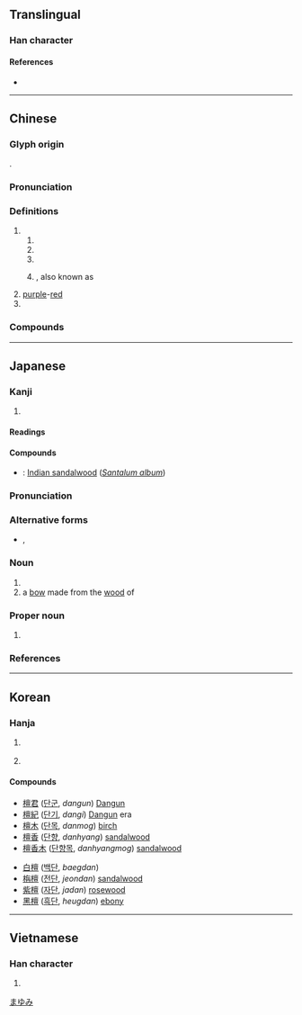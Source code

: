 {{character info}}
==Translingual==

===Han character===
{{Han char|rn=75|rad=木|as=13|sn=17|four=40916|canj=DYWM|ids=⿰木亶}}

====References====
* {{Han ref|kx=0555.390|dkj=15632|dj=0945.220|hdz=21305.010|uh=6A80|ud=27264|bh=C0C8|bd=49352}}

----

==Chinese==
{{zh-forms|alt=枟-second round simplified}}

===Glyph origin===
{{Han etym}}
{{Han compound|木|亶|c1=s|c2=p|ls=psc}}.

===Pronunciation===
{{zh-pron
|m=tán
|m-s=
|c=taan4
|c-t=
|g=
|h=pfs=
|j=
|mb=
|md=
|mn=ml:tân/tôaⁿ
|mn_note=tân - literary; tôaⁿ - vernacular
|mn-t=tang5
|w=
|x=
|mc=y
|oc=y
|cat=n,pn
}}

===Definitions===
{{zh-hanzi}}

# {{n-g|Name of several kind of [[plant]]s, including:}}
## {{zh-l|紫檀|''[[Pterocarpus indicus]]''}}
## {{zh-l|青檀|{{taxlink|Pteroceltis tatarinowii|species}}}}
## {{zh-l|黃檀|{{taxlink|Dalbergia hupeana|species}}}}
## {{zh-short|旃檀|''[[Santalum album]]''|dot=}}, also known as {{zh-l|檀香}}
# [[purple]]-[[red]]
# {{surname|zh}}

===Compounds===
{{zh-der|伐檀|印度黃檀|旃檀|栴檀|檀信|檀口|檀弓|檀施|檀暈妝|檀木靴|檀板|檀林|檀槽|檀欒|檀粉|檀越|檀車|檀那|檀郎|檀郎謝女|檀香|檀香山|檀香扇|毚檀|白檀|紫檀|邏逤檀|阿檀|馬躍檀溪|黑檀木|檀溪}}

----

==Japanese==

===Kanji===
{{ja-kanji|grade=|rs=木13}}

# {{rfdef|ja|sort=木13}}

====Readings====
{{ja-readings
|goon=だん
|kanon=たん
|kun=まゆみ-}}

====Compounds====
* {{ja-r|白檀|びゃくだん}}: [[Indian sandalwood]] (''[[Santalum album]]'')

{{wikipedia|lang=ja}}
{{ja-kanjitab|まゆみ|yomi=k}}

===Pronunciation===
{{ja-pron|yomi=k|まゆみ|acc=0|acc_ref=DJR,NHK|acc2=1|acc2_ref=DJR,NHK}}

===Alternative forms===
* {{ja-l|真弓}}, {{ja-l|檀弓}}

===Noun===
{{ja-noun|まゆみ|マユミ}}

# {{taxlink|Euonymus hamiltonianus|species|noshow=1}}
# a [[bow]] made from the [[wood]] of {{taxlink|Euonymus hamiltonianus|species|noshow=1}}

===Proper noun===
{{ja-pos|proper|だん}}

# {{surname|ja|sort=たん'}}

===References===
<references/>

[[Category:ja:Trees|まゆみ]]

----

==Korean==

===Hanja===
{{ko-hanja|박달나무|단}}

# {{hanja form of|단|[[birch]]}}
#: {{syn|ko|橽|樺}}
# {{hanja form of|단|[[sandalwood]]}}
#: {{syn|ko|栴|楝|栲|栝}}

====Compounds====
{{top2}}
* [[檀君]] ([[단군]], ''dangun'') [[w:Dangun|Dangun]]
* [[檀紀]] ([[단기]], ''dangi'') [[w:Dangun|Dangun]] era
* [[檀木]] ([[단목]], ''danmog'') [[birch]]
* [[檀香]] ([[단향]], ''danhyang'') [[sandalwood]]
* [[檀香木]] ([[단향목]], ''danhyangmog'') [[sandalwood]]
{{mid2}}
* [[白檀]] ([[백단]], ''baegdan'') {{vern|white sandalwood}}
* [[栴檀]] ([[전단]], ''jeondan'') [[sandalwood]]
* [[紫檀]] ([[자단]], ''jadan'') [[rosewood]]
* [[黑檀]] ([[흑단]], ''heugdan'') [[ebony]]
{{bottom}}

----

==Vietnamese==

===Han character===
{{vi-hantu|[[đàn]], [[trầm]]|rs=木13}}

# {{rfdef|vi|sort=木13}}